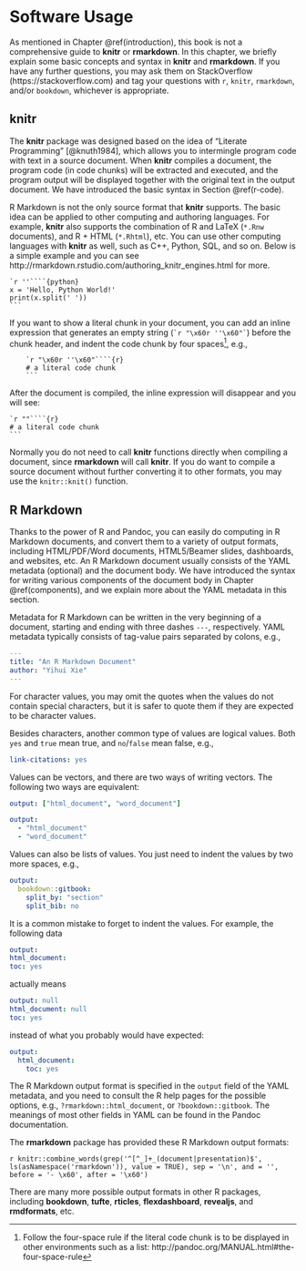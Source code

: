 # Software Usage

As mentioned in Chapter \@ref(introduction), this book is not a comprehensive guide to **knitr** or **rmarkdown**. In this chapter, we briefly explain some basic concepts and syntax in **knitr** and **rmarkdown**. If you have any further questions, you may ask them on StackOverflow (https://stackoverflow.com) and tag your questions with `r`, `knitr`, `rmarkdown`, and/or `bookdown`, whichever is appropriate.

## knitr

The **knitr** package\index{knitr} was designed based on the idea of "Literate Programming" [@knuth1984], which allows you to intermingle program code with text in a source document. When **knitr** compiles a document, the program code (in code chunks) will be extracted and executed, and the program output will be displayed together with the original text in the output document. We have introduced the basic syntax in Section \@ref(r-code).

R Markdown is not the only source format that **knitr** supports. The basic idea can be applied to other computing and authoring languages. For example, **knitr** also supports the combination of R and LaTeX (`*.Rnw` documents), and R + HTML (`*.Rhtml`), etc. You can use other computing languages with **knitr** as well, such as C++, Python, SQL, and so on. Below is a simple example and you can see http://rmarkdown.rstudio.com/authoring_knitr_engines.html for more.

    `r ''````{python}
    x = 'Hello, Python World!'
    print(x.split(' '))
    ```

If you want to show a literal chunk in your document, you can add an inline expression that generates an empty string (`` `r "\x60r ''\x60"` ``) before the chunk header, and indent the code chunk by four spaces^[Follow the four-space rule if the literal code chunk is to be displayed in other environments such as a list: http://pandoc.org/MANUAL.html#the-four-space-rule], e.g.,

        `r "\x60r ''\x60"````{r}
        # a literal code chunk
        ```

After the document is compiled, the inline expression will disappear and you will see:

    `r ""````{r}
    # a literal code chunk
    ```

Normally you do not need to call **knitr** functions directly when compiling a document, since **rmarkdown** will call **knitr**. If you do want to compile a source document without further converting it to other formats, you may use the `knitr::knit()` function.

## R Markdown

Thanks to the power of R and Pandoc, you can easily do computing in R Markdown documents, and convert them to a variety of output formats, including HTML/PDF/Word documents, HTML5/Beamer slides, dashboards, and websites, etc. An R Markdown document usually consists of the YAML\index{YAML} metadata (optional) and the document body. We have introduced the syntax for writing various components of the document body in Chapter \@ref(components), and we explain more about the YAML metadata in this section.

Metadata for R Markdown can be written in the very beginning of a document, starting and ending with three dashes `---`, respectively. YAML metadata typically consists of tag-value pairs separated by colons, e.g.,

```yaml
---
title: "An R Markdown Document"
author: "Yihui Xie"
---
```

For character values, you may omit the quotes when the values do not contain special characters, but it is safer to quote them if they are expected to be character values.

Besides characters, another common type of values are logical values. Both `yes` and `true` mean true, and `no`/`false` mean false, e.g.,

```yaml
link-citations: yes
```

Values can be vectors, and there are two ways of writing vectors. The following two ways are equivalent:

```yaml
output: ["html_document", "word_document"]
```

```yaml
output:
  - "html_document"
  - "word_document"
```

Values can also be lists of values. You just need to indent the values by two more spaces, e.g.,

```yaml
output:
  bookdown::gitbook:
    split_by: "section"
    split_bib: no
```

It is a common mistake to forget to indent the values. For example, the following data

```yaml
output:
html_document:
toc: yes
```

actually means

```yaml
output: null
html_document: null
toc: yes
```

instead of what you probably would have expected:

```yaml
output:
  html_document:
    toc: yes
```

The R Markdown output format is specified in the `output` field of the YAML metadata, and you need to consult the R help pages for the possible options, e.g., `?rmarkdown::html_document`, or `?bookdown::gitbook`. The meanings of most other fields in YAML can be found in the Pandoc documentation.

The **rmarkdown** package has provided these R Markdown output formats:

`r knitr::combine_words(grep('^[^_]+_(document|presentation)$', ls(asNamespace('rmarkdown')), value = TRUE), sep = '\n', and = '', before = '- \x60', after = '\x60')`

There are many more possible output formats in other R packages, including **bookdown**, **tufte**, **rticles**, **flexdashboard**, **revealjs**, and **rmdformats**, etc.
